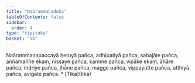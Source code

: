 ```yaml
---
title: "Naārammaṇaduka"
tableOfContents: false
sidebar:
  order: 4
type: "tipitaka"
basket: "ab"
---
```



<DynamicBreadcrumb />

<Division number="179">

<Paragraph number="634">
Naārammaṇapaccayā hetuyā pañca, adhipatiyā pañca, sahajāte pañca, aññamaññe ekaṃ, nissaye pañca, kamme pañca, vipāke ekaṃ, āhāre pañca, indriye pañca, jhāne pañca, magge pañca, vippayutte pañca, atthiyā pañca, avigate pañca.

</Paragraph>
</Division>

<TableOfContents>
* [Tika](tika)
</TableOfContents>
